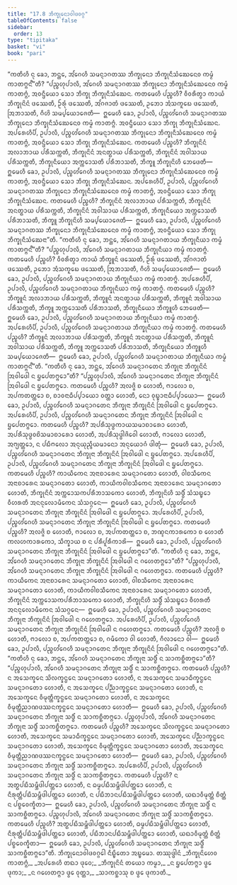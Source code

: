 ```yaml
---
title: "17.8 ᨽᩥᨠ᩠ᨡᩩᨶᩮᩣᩅᩤᨴᩅᨣ᩠ᨣ"
tableOfContents: false
sidebar:
  order: 13
type: "tipitaka"
basket: "vi"
book: "pari"
---
```



<DynamicBreadcrumb />

<Division number="450" book="pari">

<Paragraph number="2085" book="pari">
“ᨠᨲᩥᩉᩥ ᨶᩩ ᨡᩮᩣ, ᨽᨶ᩠ᨲᩮ, ᩋᩘᨣᩮᩉᩥ ᩈᨾᨶ᩠ᨶᩣᨣᨲᩔ ᨽᩥᨠ᩠ᨡᩩᨶᩮᩣ ᨽᩥᨠ᩠ᨡᩩᨶᩥᩈᩴᨥᩮᨶᩮᩅ ᨠᨾ᩠ᨾᩴ ᨠᩣᨲᨻ᩠ᨻᨶ᩺”ᨲᩥ?
</Paragraph>

<Paragraph number="2086" book="pari">
“ᨸᨬ᩠ᨧᩉᩩᨸᩣᩃᩥ, ᩋᩘᨣᩮᩉᩥ ᩈᨾᨶ᩠ᨶᩣᨣᨲᩔ ᨽᩥᨠ᩠ᨡᩩᨶᩮᩣ ᨽᩥᨠ᩠ᨡᩩᨶᩥᩈᩴᨥᩮᨶᩮᩅ ᨠᨾ᩠ᨾᩴ ᨠᩣᨲᨻ᩠ᨻᩴ, ᩋᩅᨶ᩠ᨴᩥᨿᩮᩣ ᩈᩮᩣ ᨽᩥᨠ᩠ᨡᩩ ᨽᩥᨠ᩠ᨡᩩᨶᩥᩈᩴᨥᩮᨶ. ᨠᨲᨾᩮᩉᩥ ᨸᨬ᩠ᨧᩉᩥ? ᩅᩥᩅᩁᩥᨲ᩠ᩅᩣ ᨠᩣᨿᩴ ᨽᩥᨠ᩠ᨡᩩᨶᩦᨶᩴ ᨴᩔᩮᨲᩥ, ᩐᩁᩩᩴ ᨴᩔᩮᨲᩥ, ᩋᩘᨣᨩᩣᨲᩴ ᨴᩔᩮᨲᩥ, ᩏᨽᩮᩣ ᩋᩴᩈᨠᩪᨭᩮ ᨴᩔᩮᨲᩥ, ᩒᨽᩣᩈᨲᩥ, ᨣᩥᩉᩦ ᩈᨾ᩠ᨸᨿᩮᩣᨩᩮᨲᩥ—  ᩍᨾᩮᩉᩥ ᨡᩮᩣ, ᩏᨸᩣᩃᩥ, ᨸᨬ᩠ᨧᩉᩘᨣᩮᩉᩥ ᩈᨾᨶ᩠ᨶᩣᨣᨲᩔ ᨽᩥᨠ᩠ᨡᩩᨶᩮᩣ ᨽᩥᨠ᩠ᨡᩩᨶᩥᩈᩴᨥᩮᨶᩮᩅ ᨠᨾ᩠ᨾᩴ ᨠᩣᨲᨻ᩠ᨻᩴ. ᩋᩅᨶ᩠ᨴᩥᨿᩮᩣ ᩈᩮᩣ ᨽᩥᨠ᩠ᨡᩩ ᨽᩥᨠ᩠ᨡᩩᨶᩥᩈᩴᨥᩮᨶ.
</Paragraph>

<Paragraph number="2087" book="pari">
ᩋᨸᩁᩮᩉᩥᨸᩥ, ᩏᨸᩣᩃᩥ, ᨸᨬ᩠ᨧᩉᩘᨣᩮᩉᩥ ᩈᨾᨶ᩠ᨶᩣᨣᨲᩔ ᨽᩥᨠ᩠ᨡᩩᨶᩮᩣ ᨽᩥᨠ᩠ᨡᩩᨶᩥᩈᩴᨥᩮᨶᩮᩅ ᨠᨾ᩠ᨾᩴ ᨠᩣᨲᨻ᩠ᨻᩴ, ᩋᩅᨶ᩠ᨴᩥᨿᩮᩣ ᩈᩮᩣ ᨽᩥᨠ᩠ᨡᩩ ᨽᩥᨠ᩠ᨡᩩᨶᩥᩈᩴᨥᩮᨶ. ᨠᨲᨾᩮᩉᩥ ᨸᨬ᩠ᨧᩉᩥ? ᨽᩥᨠ᩠ᨡᩩᨶᩦᨶᩴ ᩋᩃᩣᨽᩣᨿ ᨸᩁᩥᩈᨠ᩠ᨠᨲᩥ, ᨽᩥᨠ᩠ᨡᩩᨶᩦᨶᩴ ᩋᨶᨲ᩠ᨳᩣᨿ ᨸᩁᩥᩈᨠ᩠ᨠᨲᩥ, ᨽᩥᨠ᩠ᨡᩩᨶᩦᨶᩴ ᩋᩅᩤᩈᩣᨿ ᨸᩁᩥᩈᨠ᩠ᨠᨲᩥ, ᨽᩥᨠ᩠ᨡᩩᨶᩥᨿᩮᩣ ᩋᨠ᩠ᨠᩮᩣᩈᨲᩥ ᨸᩁᩥᨽᩣᩈᨲᩥ, ᨽᩥᨠ᩠ᨡᩪ ᨽᩥᨠ᩠ᨡᩩᨶᩦᩉᩥ ᨽᩮᨴᩮᨲᩥ—  ᩍᨾᩮᩉᩥ ᨡᩮᩣ, ᩏᨸᩣᩃᩥ, ᨸᨬ᩠ᨧᩉᩘᨣᩮᩉᩥ ᩈᨾᨶ᩠ᨶᩣᨣᨲᩔ ᨽᩥᨠ᩠ᨡᩩᨶᩮᩣ ᨽᩥᨠ᩠ᨡᩩᨶᩥᩈᩴᨥᩮᨶᩮᩅ ᨠᨾ᩠ᨾᩴ ᨠᩣᨲᨻ᩠ᨻᩴ, ᩋᩅᨶ᩠ᨴᩥᨿᩮᩣ ᩈᩮᩣ ᨽᩥᨠ᩠ᨡᩩ ᨽᩥᨠ᩠ᨡᩩᨶᩥᩈᩴᨥᩮᨶ.
</Paragraph>

<Paragraph number="2088" book="pari">
ᩋᨸᩁᩮᩉᩥᨸᩥ, ᩏᨸᩣᩃᩥ, ᨸᨬ᩠ᨧᩉᩘᨣᩮᩉᩥ ᩈᨾᨶ᩠ᨶᩣᨣᨲᩔ ᨽᩥᨠ᩠ᨡᩩᨶᩮᩣ ᨽᩥᨠ᩠ᨡᩩᨶᩥᩈᩴᨥᩮᨶᩮᩅ ᨠᨾ᩠ᨾᩴ ᨠᩣᨲᨻ᩠ᨻᩴ, ᩋᩅᨶ᩠ᨴᩥᨿᩮᩣ ᩈᩮᩣ ᨽᩥᨠ᩠ᨡᩩ ᨽᩥᨠ᩠ᨡᩩᨶᩥᩈᩴᨥᩮᨶ. ᨠᨲᨾᩮᩉᩥ ᨸᨬ᩠ᨧᩉᩥ? ᨽᩥᨠ᩠ᨡᩩᨶᩦᨶᩴ ᩋᩃᩣᨽᩣᨿ ᨸᩁᩥᩈᨠ᩠ᨠᨲᩥ, ᨽᩥᨠ᩠ᨡᩩᨶᩦᨶᩴ ᩋᨶᨲ᩠ᨳᩣᨿ ᨸᩁᩥᩈᨠ᩠ᨠᨲᩥ, ᨽᩥᨠ᩠ᨡᩩᨶᩦᨶᩴ ᩋᩅᩤᩈᩣᨿ ᨸᩁᩥᩈᨠ᩠ᨠᨲᩥ, ᨽᩥᨠ᩠ᨡᩩᨶᩥᨿᩮᩣ ᩋᨠ᩠ᨠᩮᩣᩈᨲᩥ ᨸᩁᩥᨽᩣᩈᨲᩥ, ᨽᩥᨠ᩠ᨡᩪ ᨽᩥᨠ᩠ᨡᩩᨶᩦᩉᩥ ᩈᨾ᩠ᨸᨿᩮᩣᨩᩮᨲᩥ—  ᩍᨾᩮᩉᩥ ᨡᩮᩣ, ᩏᨸᩣᩃᩥ, ᨸᨬ᩠ᨧᩉᩘᨣᩮᩉᩥ ᩈᨾᨶ᩠ᨶᩣᨣᨲᩔ ᨽᩥᨠ᩠ᨡᩩᨶᩮᩣ ᨽᩥᨠ᩠ᨡᩩᨶᩥᩈᩴᨥᩮᨶᩮᩅ ᨠᨾ᩠ᨾᩴ ᨠᩣᨲᨻ᩠ᨻᩴ, ᩋᩅᨶ᩠ᨴᩥᨿᩮᩣ ᩈᩮᩣ ᨽᩥᨠ᩠ᨡᩩ ᨽᩥᨠ᩠ᨡᩩᨶᩥᩈᩴᨥᩮᨶᩣ”ᨲᩥ.
</Paragraph>

</Division>
<Division number="451" book="pari">

<Paragraph number="2089" book="pari">
“ᨠᨲᩥᩉᩥ ᨶᩩ ᨡᩮᩣ, ᨽᨶ᩠ᨲᩮ, ᩋᩘᨣᩮᩉᩥ ᩈᨾᨶ᩠ᨶᩣᨣᨲᩣᨿ ᨽᩥᨠ᩠ᨡᩩᨶᩥᨿᩣ ᨠᨾ᩠ᨾᩴ ᨠᩣᨲᨻ᩠ᨻᨶ᩺”ᨲᩥ?
</Paragraph>

<Paragraph number="2090" book="pari">
“ᨸᨬ᩠ᨧᩉᩩᨸᩣᩃᩥ, ᩋᩘᨣᩮᩉᩥ ᩈᨾᨶ᩠ᨶᩣᨣᨲᩣᨿ ᨽᩥᨠ᩠ᨡᩩᨶᩥᨿᩣ ᨠᨾ᩠ᨾᩴ ᨠᩣᨲᨻ᩠ᨻᩴ. ᨠᨲᨾᩮᩉᩥ ᨸᨬ᩠ᨧᩉᩥ? ᩅᩥᩅᩁᩥᨲ᩠ᩅᩣ ᨠᩣᨿᩴ ᨽᩥᨠ᩠ᨡᩪᨶᩴ ᨴᩔᩮᨲᩥ, ᩐᩁᩩᩴ ᨴᩔᩮᨲᩥ, ᩋᩘᨣᨩᩣᨲᩴ ᨴᩔᩮᨲᩥ, ᩏᨽᩮᩣ ᩋᩴᩈᨠᩪᨭᩮ ᨴᩔᩮᨲᩥ, ᩒᨽᩣᩈᨲᩥ, ᨣᩥᩉᩦ ᩈᨾ᩠ᨸᨿᩮᩣᨩᩮᨲᩥ—  ᩍᨾᩮᩉᩥ ᨡᩮᩣ, ᩏᨸᩣᩃᩥ, ᨸᨬ᩠ᨧᩉᩘᨣᩮᩉᩥ ᩈᨾᨶ᩠ᨶᩣᨣᨲᩣᨿ ᨽᩥᨠ᩠ᨡᩩᨶᩥᨿᩣ ᨠᨾ᩠ᨾᩴ ᨠᩣᨲᨻ᩠ᨻᩴ.
</Paragraph>

<Paragraph number="2091" book="pari">
ᩋᨸᩁᩮᩉᩥᨸᩥ, ᩏᨸᩣᩃᩥ, ᨸᨬ᩠ᨧᩉᩘᨣᩮᩉᩥ ᩈᨾᨶ᩠ᨶᩣᨣᨲᩣᨿ ᨽᩥᨠ᩠ᨡᩩᨶᩥᨿᩣ ᨠᨾ᩠ᨾᩴ ᨠᩣᨲᨻ᩠ᨻᩴ. ᨠᨲᨾᩮᩉᩥ ᨸᨬ᩠ᨧᩉᩥ? ᨽᩥᨠ᩠ᨡᩪᨶᩴ ᩋᩃᩣᨽᩣᨿ ᨸᩁᩥᩈᨠ᩠ᨠᨲᩥ, ᨽᩥᨠ᩠ᨡᩪᨶᩴ ᩋᨶᨲ᩠ᨳᩣᨿ ᨸᩁᩥᩈᨠ᩠ᨠᨲᩥ, ᨽᩥᨠ᩠ᨡᩪᨶᩴ ᩋᩅᩤᩈᩣᨿ ᨸᩁᩥᩈᨠ᩠ᨠᨲᩥ, ᨽᩥᨠ᩠ᨡᩪ ᩋᨠ᩠ᨠᩮᩣᩈᨲᩥ ᨸᩁᩥᨽᩣᩈᨲᩥ, ᨽᩥᨠ᩠ᨡᩩᨶᩥᨿᩮᩣ ᨽᩥᨠ᩠ᨡᩪᩉᩥ ᨽᩮᨴᩮᨲᩥ—  ᩍᨾᩮᩉᩥ ᨡᩮᩣ, ᩏᨸᩣᩃᩥ, ᨸᨬ᩠ᨧᩉᩘᨣᩮᩉᩥ ᩈᨾᨶ᩠ᨶᩣᨣᨲᩣᨿ ᨽᩥᨠ᩠ᨡᩩᨶᩥᨿᩣ ᨠᨾ᩠ᨾᩴ ᨠᩣᨲᨻ᩠ᨻᩴ.
</Paragraph>

<Paragraph number="2092" book="pari">
ᩋᨸᩁᩮᩉᩥᨸᩥ, ᩏᨸᩣᩃᩥ, ᨸᨬ᩠ᨧᩉᩘᨣᩮᩉᩥ ᩈᨾᨶ᩠ᨶᩣᨣᨲᩣᨿ ᨽᩥᨠ᩠ᨡᩩᨶᩥᨿᩣ ᨠᨾ᩠ᨾᩴ ᨠᩣᨲᨻ᩠ᨻᩴ. ᨠᨲᨾᩮᩉᩥ ᨸᨬ᩠ᨧᩉᩥ? ᨽᩥᨠ᩠ᨡᩪᨶᩴ ᩋᩃᩣᨽᩣᨿ ᨸᩁᩥᩈᨠ᩠ᨠᨲᩥ, ᨽᩥᨠ᩠ᨡᩪᨶᩴ ᩋᨶᨲ᩠ᨳᩣᨿ ᨸᩁᩥᩈᨠ᩠ᨠᨲᩥ, ᨽᩥᨠ᩠ᨡᩪᨶᩴ ᩋᩅᩤᩈᩣᨿ ᨸᩁᩥᩈᨠ᩠ᨠᨲᩥ, ᨽᩥᨠ᩠ᨡᩪ ᩋᨠ᩠ᨠᩮᩣᩈᨲᩥ ᨸᩁᩥᨽᩣᩈᨲᩥ, ᨽᩥᨠ᩠ᨡᩩᨶᩥᨿᩮᩣ ᨽᩥᨠ᩠ᨡᩪᩉᩥ ᩈᨾ᩠ᨸᨿᩮᩣᨩᩮᨲᩥ—  ᩍᨾᩮᩉᩥ ᨡᩮᩣ, ᩏᨸᩣᩃᩥ, ᨸᨬ᩠ᨧᩉᩘᨣᩮᩉᩥ ᩈᨾᨶ᩠ᨶᩣᨣᨲᩣᨿ ᨽᩥᨠ᩠ᨡᩩᨶᩥᨿᩣ ᨠᨾ᩠ᨾᩴ ᨠᩣᨲᨻ᩠ᨻᨶ᩺”ᨲᩥ.
</Paragraph>

</Division>
<Division number="452" book="pari">

<Paragraph number="2093" book="pari">
“ᨠᨲᩥᩉᩥ ᨶᩩ ᨡᩮᩣ, ᨽᨶ᩠ᨲᩮ, ᩋᩘᨣᩮᩉᩥ ᩈᨾᨶ᩠ᨶᩣᨣᨲᩮᨶ ᨽᩥᨠ᩠ᨡᩩᨶᩣ ᨽᩥᨠ᩠ᨡᩩᨶᩦᨶᩴ ᩒᩅᩤᨴᩮᩤ ᨶ ᨮᨸᩮᨲᨻ᩠ᨻᩮᩣ”ᨲᩥ?
</Paragraph>

<Paragraph number="2094" book="pari">
“ᨸᨬ᩠ᨧᩉᩩᨸᩣᩃᩥ, ᩋᩘᨣᩮᩉᩥ ᩈᨾᨶ᩠ᨶᩣᨣᨲᩮᨶ ᨽᩥᨠ᩠ᨡᩩᨶᩣ ᨽᩥᨠ᩠ᨡᩩᨶᩦᨶᩴ ᩒᩅᩤᨴᩮᩤ ᨶ ᨮᨸᩮᨲᨻ᩠ᨻᩮᩣ. ᨠᨲᨾᩮᩉᩥ ᨸᨬ᩠ᨧᩉᩥ? ᩋᩃᨩ᩠ᨩᩦ ᨧ ᩉᩮᩣᨲᩥ, ᨻᩣᩃᩮᩣ ᨧ, ᩋᨸᨠᨲᨲ᩠ᨲᩮᩣ ᨧ, ᨧᩣᩅᨶᩣᨵᩥᨸ᩠ᨸᩣᨿᩮᩣ ᩅᨲ᩠ᨲᩣ ᩉᩮᩣᨲᩥ, ᨶᩮᩣ ᩅᩩᨭ᩠ᨮᩣᨶᩣᨵᩥᨸ᩠ᨸᩣᨿᩮᩣ—  ᩍᨾᩮᩉᩥ ᨡᩮᩣ, ᩏᨸᩣᩃᩥ, ᨸᨬ᩠ᨧᩉᩘᨣᩮᩉᩥ ᩈᨾᨶ᩠ᨶᩣᨣᨲᩮᨶ ᨽᩥᨠ᩠ᨡᩩᨶᩣ ᨽᩥᨠ᩠ᨡᩩᨶᩦᨶᩴ ᩒᩅᩤᨴᩮᩤ ᨶ ᨮᨸᩮᨲᨻ᩠ᨻᩮᩣ.
</Paragraph>

<Paragraph number="2095" book="pari">
ᩋᨸᩁᩮᩉᩥᨸᩥ, ᩏᨸᩣᩃᩥ, ᨸᨬ᩠ᨧᩉᩘᨣᩮᩉᩥ ᩈᨾᨶ᩠ᨶᩣᨣᨲᩮᨶ ᨽᩥᨠ᩠ᨡᩩᨶᩣ ᨽᩥᨠ᩠ᨡᩩᨶᩦᨶᩴ ᩒᩅᩤᨴᩮᩤ ᨶ ᨮᨸᩮᨲᨻ᩠ᨻᩮᩣ. ᨠᨲᨾᩮᩉᩥ ᨸᨬ᩠ᨧᩉᩥ? ᩋᨸᩁᩥᩈᩩᨴ᩠ᨵᨠᩣᨿᩈᨾᩣᨧᩣᩁᩮᩣ ᩉᩮᩣᨲᩥ, ᩋᨸᩁᩥᩈᩩᨴ᩠ᨵᩅᨧᩦᩈᨾᩣᨧᩣᩁᩮᩣ ᩉᩮᩣᨲᩥ, ᩋᨸᩁᩥᩈᩩᨴ᩠ᨵᩤᨩᩦᩅᩮᩤ ᩉᩮᩣᨲᩥ, ᨻᩣᩃᩮᩣ ᩉᩮᩣᨲᩥ, ᩋᨻ᩠ᨿᨲ᩠ᨲᩮᩣ, ᨶ ᨸᨭᩥᨻᩃᩮᩣ ᩋᨶᩩᨿᩩᨬ᩠ᨩᩥᨿᨾᩣᨶᩮᩣ ᩋᨶᩩᨿᩮᩣᨣᩴ ᨴᩤᨲᩩᩴ—  ᩍᨾᩮᩉᩥ ᨡᩮᩣ, ᩏᨸᩣᩃᩥ, ᨸᨬ᩠ᨧᩉᩘᨣᩮᩉᩥ ᩈᨾᨶ᩠ᨶᩣᨣᨲᩮᨶ ᨽᩥᨠ᩠ᨡᩩᨶᩣ ᨽᩥᨠ᩠ᨡᩩᨶᩦᨶᩴ ᩒᩅᩤᨴᩮᩤ ᨶ ᨮᨸᩮᨲᨻ᩠ᨻᩮᩣ.
</Paragraph>

<Paragraph number="2096" book="pari">
ᩋᨸᩁᩮᩉᩥᨸᩥ, ᩏᨸᩣᩃᩥ, ᨸᨬ᩠ᨧᩉᩘᨣᩮᩉᩥ ᩈᨾᨶ᩠ᨶᩣᨣᨲᩮᨶ ᨽᩥᨠ᩠ᨡᩩᨶᩣ ᨽᩥᨠ᩠ᨡᩩᨶᩦᨶᩴ ᩒᩅᩤᨴᩮᩤ ᨶ ᨮᨸᩮᨲᨻ᩠ᨻᩮᩣ. ᨠᨲᨾᩮᩉᩥ ᨸᨬ᩠ᨧᩉᩥ? ᨠᩣᨿᩥᨠᩮᨶ ᩋᨶᩣᨧᩣᩁᩮᨶ ᩈᨾᨶ᩠ᨶᩣᨣᨲᩮᩣ ᩉᩮᩣᨲᩥ, ᩅᩤᨧᩈᩥᨠᩮᨶ ᩋᨶᩣᨧᩣᩁᩮᨶ ᩈᨾᨶ᩠ᨶᩣᨣᨲᩮᩣ ᩉᩮᩣᨲᩥ, ᨠᩣᨿᩥᨠᩅᩤᨧᩈᩥᨠᩮᨶ ᩋᨶᩣᨧᩣᩁᩮᨶ ᩈᨾᨶ᩠ᨶᩣᨣᨲᩮᩣ ᩉᩮᩣᨲᩥ, ᨽᩥᨠ᩠ᨡᩩᨶᩦᨶᩴ ᩋᨠ᩠ᨠᩮᩣᩈᨠᨸᩁᩥᨽᩣᩈᨠᩮᩣ ᩉᩮᩣᨲᩥ, ᨽᩥᨠ᩠ᨡᩩᨶᩦᩉᩥ ᩈᨴ᩠ᨵᩥᩴ ᩈᩴᩈᨭ᩠ᨮᩮᩣ ᩅᩥᩉᩁᨲᩥ ᩋᨶᨶᩩᩃᩮᩣᨾᩥᨠᩮᨶ ᩈᩴᩈᨣ᩠ᨣᩮᨶ—  ᩍᨾᩮᩉᩥ ᨡᩮᩣ, ᩏᨸᩣᩃᩥ, ᨸᨬ᩠ᨧᩉᩘᨣᩮᩉᩥ ᩈᨾᨶ᩠ᨶᩣᨣᨲᩮᨶ ᨽᩥᨠ᩠ᨡᩩᨶᩣ ᨽᩥᨠ᩠ᨡᩩᨶᩦᨶᩴ ᩒᩅᩤᨴᩮᩤ ᨶ ᨮᨸᩮᨲᨻ᩠ᨻᩮᩣ.
</Paragraph>

<Paragraph number="2097" book="pari">
ᩋᨸᩁᩮᩉᩥᨸᩥ, ᩏᨸᩣᩃᩥ, ᨸᨬ᩠ᨧᩉᩘᨣᩮᩉᩥ ᩈᨾᨶ᩠ᨶᩣᨣᨲᩮᨶ ᨽᩥᨠ᩠ᨡᩩᨶᩣ ᨽᩥᨠ᩠ᨡᩩᨶᩦᨶᩴ ᩒᩅᩤᨴᩮᩤ ᨶ ᨮᨸᩮᨲᨻ᩠ᨻᩮᩣ. ᨠᨲᨾᩮᩉᩥ ᨸᨬ᩠ᨧᩉᩥ? ᩋᩃᨩ᩠ᨩᩦ ᨧ ᩉᩮᩣᨲᩥ, ᨻᩣᩃᩮᩣ ᨧ, ᩋᨸᨠᨲᨲ᩠ᨲᩮᩣ ᨧ, ᨽᨱ᩠ᨯᨶᨠᩣᩁᨠᩮᩣ ᨧ ᩉᩮᩣᨲᩥ ᨠᩃᩉᨠᩣᩁᨠᩮᩣ, ᩈᩥᨠ᩠ᨡᩣᨿ ᨧ ᨶ ᨸᩁᩥᨸᩪᩁᩥᨠᩣᩁᩦ—  ᩍᨾᩮᩉᩥ ᨡᩮᩣ, ᩏᨸᩣᩃᩥ, ᨸᨬ᩠ᨧᩉᩘᨣᩮᩉᩥ ᩈᨾᨶ᩠ᨶᩣᨣᨲᩮᨶ ᨽᩥᨠ᩠ᨡᩩᨶᩣ ᨽᩥᨠ᩠ᨡᩩᨶᩦᨶᩴ ᩒᩅᩤᨴᩮᩤ ᨶ ᨮᨸᩮᨲᨻ᩠ᨻᩮᩣ”ᨲᩥ.
</Paragraph>

</Division>
<Division number="453" book="pari">

<Paragraph number="2098" book="pari">
“ᨠᨲᩥᩉᩥ ᨶᩩ ᨡᩮᩣ, ᨽᨶ᩠ᨲᩮ, ᩋᩘᨣᩮᩉᩥ ᩈᨾᨶ᩠ᨶᩣᨣᨲᩮᨶ ᨽᩥᨠ᩠ᨡᩩᨶᩣ ᨽᩥᨠ᩠ᨡᩩᨶᩦᨶᩴ ᩒᩅᩤᨴᩮᩤ ᨶ ᨣᩉᩮᨲᨻ᩠ᨻᩮᩣ”ᨲᩥ?
</Paragraph>

<Paragraph number="2099" book="pari">
“ᨸᨬ᩠ᨧᩉᩩᨸᩣᩃᩥ, ᩋᩘᨣᩮᩉᩥ ᩈᨾᨶ᩠ᨶᩣᨣᨲᩮᨶ ᨽᩥᨠ᩠ᨡᩩᨶᩣ ᨽᩥᨠ᩠ᨡᩩᨶᩦᨶᩴ ᩒᩅᩤᨴᩮᩤ ᨶ ᨣᩉᩮᨲᨻ᩠ᨻᩮᩣ. ᨠᨲᨾᩮᩉᩥ ᨸᨬ᩠ᨧᩉᩥ? ᨠᩣᨿᩥᨠᩮᨶ ᩋᨶᩣᨧᩣᩁᩮᨶ ᩈᨾᨶ᩠ᨶᩣᨣᨲᩮᩣ ᩉᩮᩣᨲᩥ, ᩅᩤᨧᩈᩥᨠᩮᨶ ᩋᨶᩣᨧᩣᩁᩮᨶ ᩈᨾᨶ᩠ᨶᩣᨣᨲᩮᩣ ᩉᩮᩣᨲᩥ, ᨠᩣᨿᩥᨠᩅᩤᨧᩈᩥᨠᩮᨶ ᩋᨶᩣᨧᩣᩁᩮᨶ ᩈᨾᨶ᩠ᨶᩣᨣᨲᩮᩣ ᩉᩮᩣᨲᩥ, ᨽᩥᨠ᩠ᨡᩩᨶᩦᨶᩴ ᩋᨠ᩠ᨠᩮᩣᩈᨠᨸᩁᩥᨽᩣᩈᨠᩮᩣ ᩉᩮᩣᨲᩥ, ᨽᩥᨠ᩠ᨡᩩᨶᩦᩉᩥ ᩈᨴ᩠ᨵᩥᩴ ᩈᩴᩈᨭ᩠ᨮᩮᩣ ᩅᩥᩉᩁᨲᩥ ᩋᨶᨶᩩᩃᩮᩣᨾᩥᨠᩮᨶ ᩈᩴᩈᨣ᩠ᨣᩮᨶ—  ᩍᨾᩮᩉᩥ ᨡᩮᩣ, ᩏᨸᩣᩃᩥ, ᨸᨬ᩠ᨧᩉᩘᨣᩮᩉᩥ ᩈᨾᨶ᩠ᨶᩣᨣᨲᩮᨶ ᨽᩥᨠ᩠ᨡᩩᨶᩣ ᨽᩥᨠ᩠ᨡᩩᨶᩦᨶᩴ ᩒᩅᩤᨴᩮᩤ ᨶ ᨣᩉᩮᨲᨻ᩠ᨻᩮᩣ.
</Paragraph>

<Paragraph number="2100" book="pari">
ᩋᨸᩁᩮᩉᩥᨸᩥ, ᩏᨸᩣᩃᩥ, ᨸᨬ᩠ᨧᩉᩘᨣᩮᩉᩥ ᩈᨾᨶ᩠ᨶᩣᨣᨲᩮᨶ ᨽᩥᨠ᩠ᨡᩩᨶᩣ ᨽᩥᨠ᩠ᨡᩩᨶᩦᨶᩴ ᩒᩅᩤᨴᩮᩤ ᨶ ᨣᩉᩮᨲᨻ᩠ᨻᩮᩣ. ᨠᨲᨾᩮᩉᩥ ᨸᨬ᩠ᨧᩉᩥ? ᩋᩃᨩ᩠ᨩᩦ ᨧ ᩉᩮᩣᨲᩥ, ᨻᩣᩃᩮᩣ ᨧ, ᩋᨸᨠᨲᨲ᩠ᨲᩮᩣ ᨧ, ᨣᨾᩥᨠᩮᩣ ᩅᩤ ᩉᩮᩣᨲᩥ, ᨣᩥᩃᩣᨶᩮᩣ ᩅᩤ—  ᩍᨾᩮᩉᩥ ᨡᩮᩣ, ᩏᨸᩣᩃᩥ, ᨸᨬ᩠ᨧᩉᩘᨣᩮᩉᩥ ᩈᨾᨶ᩠ᨶᩣᨣᨲᩮᨶ ᨽᩥᨠ᩠ᨡᩩᨶᩣ ᨽᩥᨠ᩠ᨡᩩᨶᩦᨶᩴ ᩒᩅᩤᨴᩮᩤ ᨶ ᨣᩉᩮᨲᨻ᩠ᨻᩮᩣ”ᨲᩥ.
</Paragraph>

</Division>
<Division number="454" book="pari">

<Paragraph number="2101" book="pari">
“ᨠᨲᩥᩉᩥ ᨶᩩ ᨡᩮᩣ, ᨽᨶ᩠ᨲᩮ, ᩋᩘᨣᩮᩉᩥ ᩈᨾᨶ᩠ᨶᩣᨣᨲᩮᨶ ᨽᩥᨠ᩠ᨡᩩᨶᩣ ᩈᨴ᩠ᨵᩥᩴ ᨶ ᩈᩣᨠᨧ᩠ᨨᩥᨲᨻ᩠ᨻᩮᩣ”ᨲᩥ?
</Paragraph>

<Paragraph number="2102" book="pari">
“ᨸᨬ᩠ᨧᩉᩩᨸᩣᩃᩥ, ᩋᩘᨣᩮᩉᩥ ᩈᨾᨶ᩠ᨶᩣᨣᨲᩮᨶ ᨽᩥᨠ᩠ᨡᩩᨶᩣ ᩈᨴ᩠ᨵᩥᩴ ᨶ ᩈᩣᨠᨧ᩠ᨨᩥᨲᨻ᩠ᨻᩮᩣ. ᨠᨲᨾᩮᩉᩥ ᨸᨬ᩠ᨧᩉᩥ? ᨶ ᩋᩈᩮᨠ᩠ᨡᩮᨶ ᩈᩦᩃᨠ᩠ᨡᨶ᩠ᨵᩮᨶ ᩈᨾᨶ᩠ᨶᩣᨣᨲᩮᩣ ᩉᩮᩣᨲᩥ, ᨶ ᩋᩈᩮᨠ᩠ᨡᩮᨶ ᩈᨾᩣᨵᩥᨠ᩠ᨡᨶ᩠ᨵᩮᨶ ᩈᨾᨶ᩠ᨶᩣᨣᨲᩮᩣ ᩉᩮᩣᨲᩥ, ᨶ ᩋᩈᩮᨠ᩠ᨡᩮᨶ ᨸᨬ᩠ᨬᩣᨠ᩠ᨡᨶ᩠ᨵᩮᨶ ᩈᨾᨶ᩠ᨶᩣᨣᨲᩮᩣ ᩉᩮᩣᨲᩥ, ᨶ ᩋᩈᩮᨠ᩠ᨡᩮᨶ ᩅᩥᨾᩩᨲ᩠ᨲᩥᨠ᩠ᨡᨶ᩠ᨵᩮᨶ ᩈᨾᨶ᩠ᨶᩣᨣᨲᩮᩣ ᩉᩮᩣᨲᩥ, ᨶ ᩋᩈᩮᨠ᩠ᨡᩮᨶ ᩅᩥᨾᩩᨲ᩠ᨲᩥᨬᩣᨱᨴᩔᨶᨠ᩠ᨡᨶ᩠ᨵᩮᨶ ᩈᨾᨶ᩠ᨶᩣᨣᨲᩮᩣ ᩉᩮᩣᨲᩥ—  ᩍᨾᩮᩉᩥ ᨡᩮᩣ, ᩏᨸᩣᩃᩥ, ᨸᨬ᩠ᨧᩉᩘᨣᩮᩉᩥ ᩈᨾᨶ᩠ᨶᩣᨣᨲᩮᨶ ᨽᩥᨠ᩠ᨡᩩᨶᩣ ᩈᨴ᩠ᨵᩥᩴ ᨶ ᩈᩣᨠᨧ᩠ᨨᩥᨲᨻ᩠ᨻᩮᩣ. ᨸᨬ᩠ᨧᩉᩩᨸᩣᩃᩥ, ᩋᩘᨣᩮᩉᩥ ᩈᨾᨶ᩠ᨶᩣᨣᨲᩮᨶ ᨽᩥᨠ᩠ᨡᩩᨶᩣ ᩈᨴ᩠ᨵᩥᩴ ᩈᩣᨠᨧ᩠ᨨᩥᨲᨻ᩠ᨻᩮᩣ. ᨠᨲᨾᩮᩉᩥ ᨸᨬ᩠ᨧᩉᩥ? ᩋᩈᩮᨠ᩠ᨡᩮᨶ ᩈᩦᩃᨠ᩠ᨡᨶ᩠ᨵᩮᨶ ᩈᨾᨶ᩠ᨶᩣᨣᨲᩮᩣ ᩉᩮᩣᨲᩥ, ᩋᩈᩮᨠ᩠ᨡᩮᨶ ᩈᨾᩣᨵᩥᨠ᩠ᨡᨶ᩠ᨵᩮᨶ ᩈᨾᨶ᩠ᨶᩣᨣᨲᩮᩣ ᩉᩮᩣᨲᩥ, ᩋᩈᩮᨠ᩠ᨡᩮᨶ ᨸᨬ᩠ᨬᩣᨠ᩠ᨡᨶ᩠ᨵᩮᨶ ᩈᨾᨶ᩠ᨶᩣᨣᨲᩮᩣ ᩉᩮᩣᨲᩥ, ᩋᩈᩮᨠ᩠ᨡᩮᨶ ᩅᩥᨾᩩᨲ᩠ᨲᩥᨠ᩠ᨡᨶ᩠ᨵᩮᨶ ᩈᨾᨶ᩠ᨶᩣᨣᨲᩮᩣ ᩉᩮᩣᨲᩥ, ᩋᩈᩮᨠ᩠ᨡᩮᨶ ᩅᩥᨾᩩᨲ᩠ᨲᩥᨬᩣᨱᨴᩔᨶᨠ᩠ᨡᨶ᩠ᨵᩮᨶ ᩈᨾᨶ᩠ᨶᩣᨣᨲᩮᩣ ᩉᩮᩣᨲᩥ—  ᩍᨾᩮᩉᩥ ᨡᩮᩣ, ᩏᨸᩣᩃᩥ, ᨸᨬ᩠ᨧᩉᩘᨣᩮᩉᩥ ᩈᨾᨶ᩠ᨶᩣᨣᨲᩮᨶ ᨽᩥᨠ᩠ᨡᩩᨶᩣ ᩈᨴ᩠ᨵᩥᩴ ᩈᩣᨠᨧ᩠ᨨᩥᨲᨻ᩠ᨻᩮᩣ.
</Paragraph>

<Paragraph number="2103" book="pari">
ᩋᨸᩁᩮᩉᩥᨸᩥ, ᩏᨸᩣᩃᩥ, ᨸᨬ᩠ᨧᩉᩘᨣᩮᩉᩥ ᩈᨾᨶ᩠ᨶᩣᨣᨲᩮᨶ ᨽᩥᨠ᩠ᨡᩩᨶᩣ ᩈᨴ᩠ᨵᩥᩴ ᨶ ᩈᩣᨠᨧ᩠ᨨᩥᨲᨻ᩠ᨻᩮᩣ. ᨠᨲᨾᩮᩉᩥ ᨸᨬ᩠ᨧᩉᩥ? ᨶ ᩋᨲ᩠ᨳᨸᨭᩥᩈᨾ᩠ᨽᩥᨴᩤᨸᨲ᩠ᨲᩮᩣ ᩉᩮᩣᨲᩥ, ᨶ ᨵᨾ᩠ᨾᨸᨭᩥᩈᨾ᩠ᨽᩥᨴᩤᨸᨲ᩠ᨲᩮᩣ ᩉᩮᩣᨲᩥ, ᨶ ᨶᩥᩁᩩᨲ᩠ᨲᩥᨸᨭᩥᩈᨾ᩠ᨽᩥᨴᩤᨸᨲ᩠ᨲᩮᩣ ᩉᩮᩣᨲᩥ, ᨶ ᨸᨭᩥᨽᩣᨶᨸᨭᩥᩈᨾ᩠ᨽᩥᨴᩤᨸᨲ᩠ᨲᩮᩣ ᩉᩮᩣᨲᩥ, ᨿᨳᩣᩅᩥᨾᩩᨲ᩠ᨲᩴ ᨧᩥᨲ᩠ᨲᩴ ᨶ ᨸᨧ᩠ᨧᩅᩮᨠ᩠ᨡᩥᨲᩣ—  ᩍᨾᩮᩉᩥ ᨡᩮᩣ, ᩏᨸᩣᩃᩥ, ᨸᨬ᩠ᨧᩉᩘᨣᩮᩉᩥ ᩈᨾᨶ᩠ᨶᩣᨣᨲᩮᨶ ᨽᩥᨠ᩠ᨡᩩᨶᩣ ᩈᨴ᩠ᨵᩥᩴ ᨶ ᩈᩣᨠᨧ᩠ᨨᩥᨲᨻ᩠ᨻᩮᩣ. ᨸᨬ᩠ᨧᩉᩩᨸᩣᩃᩥ, ᩋᩘᨣᩮᩉᩥ ᩈᨾᨶ᩠ᨶᩣᨣᨲᩮᨶ ᨽᩥᨠ᩠ᨡᩩᨶᩣ ᩈᨴ᩠ᨵᩥᩴ ᩈᩣᨠᨧ᩠ᨨᩥᨲᨻ᩠ᨻᩮᩣ. ᨠᨲᨾᩮᩉᩥ ᨸᨬ᩠ᨧᩉᩥ? ᩋᨲ᩠ᨳᨸᨭᩥᩈᨾ᩠ᨽᩥᨴᩤᨸᨲ᩠ᨲᩮᩣ ᩉᩮᩣᨲᩥ, ᨵᨾ᩠ᨾᨸᨭᩥᩈᨾ᩠ᨽᩥᨴᩤᨸᨲ᩠ᨲᩮᩣ ᩉᩮᩣᨲᩥ, ᨶᩥᩁᩩᨲ᩠ᨲᩥᨸᨭᩥᩈᨾ᩠ᨽᩥᨴᩤᨸᨲ᩠ᨲᩮᩣ ᩉᩮᩣᨲᩥ, ᨸᨭᩥᨽᩣᨶᨸᨭᩥᩈᨾ᩠ᨽᩥᨴᩤᨸᨲ᩠ᨲᩮᩣ ᩉᩮᩣᨲᩥ, ᨿᨳᩣᩅᩥᨾᩩᨲ᩠ᨲᩴ ᨧᩥᨲ᩠ᨲᩴ ᨸᨧ᩠ᨧᩅᩮᨠ᩠ᨡᩥᨲᩣ—  ᩍᨾᩮᩉᩥ ᨡᩮᩣ, ᩏᨸᩣᩃᩥ, ᨸᨬ᩠ᨧᩉᩘᨣᩮᩉᩥ ᩈᨾᨶ᩠ᨶᩣᨣᨲᩮᨶ ᨽᩥᨠ᩠ᨡᩩᨶᩣ ᩈᨴ᩠ᨵᩥᩴ ᩈᩣᨠᨧ᩠ᨨᩥᨲᨻ᩠ᨻᩮᩣ”ᨲᩥ.

</Paragraph>
</Division>

<Paragraph number="2104" type="center" book="pari">
ᨽᩥᨠ᩠ᨡᩩᨶᩮᩣᩅᩤᨴᩅᨣ᩠ᨣᩮᩤ ᨶᩥᨭ᩠ᨮᩥᨲᩮᩣ ᩋᨭ᩠ᨮᨾᩮᩣ.



</Paragraph>

<Paragraph number="2105" type="center" book="pari">
ᨲᩔᩩᨴ᩠ᨴᩤᨶᩴ


</Paragraph>

<Paragraph number="2106" type="verses" book="pari">
_ᨽᩥᨠ᩠ᨡᩩᨶᩦᩉᩮᩅ ᨠᩣᨲᨻ᩠ᨻᩴ,_  
_ᩋᨸᩁᩮᩉᩥ ᨲᨳᩣ ᨴᩩᩅᩮ;_  
_ᨽᩥᨠ᩠ᨡᩩᨶᩦᨶᩴ ᨲᨿᩮᩣ ᨠᨾ᩠ᨾᩣ,_  
_ᨶ ᨮᨸᩮᨲᨻ᩠ᨻᩣ ᨴ᩠ᩅᩮ ᨴᩩᨠᩣ;_  
_ᨶ ᨣᩉᩮᨲᨻ᩠ᨻᩣ ᨴ᩠ᩅᩮ ᩅᩩᨲ᩠ᨲᩣ,_  
_ᩈᩣᨠᨧ᩠ᨨᩣᩈᩩ ᨧ ᨴ᩠ᩅᩮ ᨴᩩᨠᩣᨲᩥ._
</Paragraph>